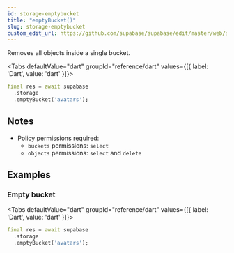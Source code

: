 ```yaml
---
id: storage-emptybucket
title: "emptyBucket()"
slug: storage-emptybucket
custom_edit_url: https://github.com/supabase/supabase/edit/master/web/spec/dart.yml
---
```



Removes all objects inside a single bucket.


<Tabs
  defaultValue="dart"
  groupId="reference/dart"
  values={[{ label: 'Dart', value: 'dart' }]}>

<TabItem value="dart">

```dart
final res = await supabase
  .storage
  .emptyBucket('avatars');
```


</TabItem>

</Tabs>





## Notes

- Policy permissions required:
  - `buckets` permissions: `select` 
  - `objects` permissions: `select` and `delete`










## Examples

### Empty bucket



<Tabs
  defaultValue="dart"
  groupId="reference/dart"
  values={[{ label: 'Dart', value: 'dart' }]}>

<TabItem value="dart">

```dart
final res = await supabase
  .storage
  .emptyBucket('avatars');
```


</TabItem>

</Tabs>